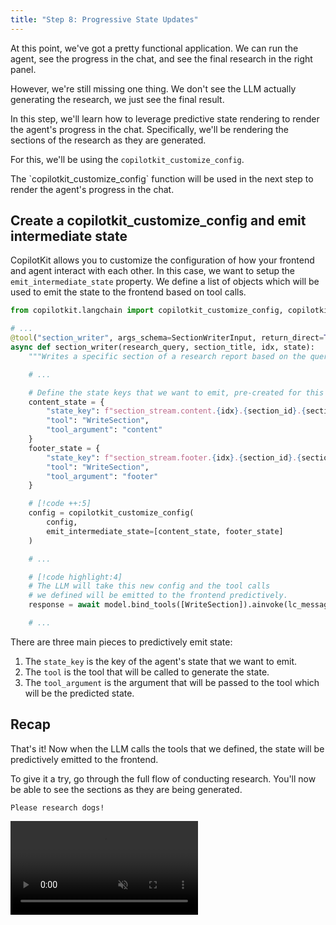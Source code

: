 ```yaml
---
title: "Step 8: Progressive State Updates"
---
```


At this point, we've got a pretty functional application. We can run the agent, see the progress in the chat, and see the final research in the right panel.

However, we're still missing one thing. We don't see the LLM actually generating the research, we just see the final result.

In this step, we'll learn how to leverage predictive state rendering to render the agent's progress in the chat. Specifically, we'll be rendering the 
sections of the research as they are generated.

For this, we'll be using the `copilotkit_customize_config`.

<Callout>
The `copilotkit_customize_config` function will be used in the next step to render the agent's progress in the chat.
</Callout>

## Create a copilotkit_customize_config and emit intermediate state
CopilotKit allows you to customize the configuration of how your frontend and agent interact with each other. In this case, we want to
setup the `emit_intermediate_state` property. We define a list of objects which will be used to emit the state to the frontend based on
tool calls.

```python title="agent/section_writer.py"
from copilotkit.langchain import copilotkit_customize_config, copilotkit_emit_state // [!code ++]

# ...
@tool("section_writer", args_schema=SectionWriterInput, return_direct=True)
async def section_writer(research_query, section_title, idx, state):
    """Writes a specific section of a research report based on the query, section title, and provided sources."""

    # ...

    # Define the state keys that we want to emit, pre-created for this tutorial
    content_state = {
        "state_key": f"section_stream.content.{idx}.{section_id}.{section_title}",
        "tool": "WriteSection",
        "tool_argument": "content"
    }
    footer_state = {
        "state_key": f"section_stream.footer.{idx}.{section_id}.{section_title}",
        "tool": "WriteSection",
        "tool_argument": "footer"
    }

    # [!code ++:5]
    config = copilotkit_customize_config(
        config,
        emit_intermediate_state=[content_state, footer_state]
    )

    # ...

    # [!code highlight:4]
    # The LLM will take this new config and the tool calls
    # we defined will be emitted to the frontend predictively.
    response = await model.bind_tools([WriteSection]).ainvoke(lc_messages, config)

    # ...

```

There are three main pieces to predictively emit state:
1. The `state_key` is the key of the agent's state that we want to emit.
2. The `tool` is the tool that will be called to generate the state.
3. The `tool_argument` is the argument that will be passed to the tool which will be the predicted state.

## Recap
That's it! Now when the LLM calls the tools that we defined, the state will be predictively emitted to the frontend.

To give it a try, go through the full flow of conducting research. You'll now be able to see the sections as they are being generated.

```
Please research dogs!
```

<video src="https://cdn.copilotkit.ai/docs/copilotkit/images/coagents/tutorials/research-ana/fe-step-8-finish.mp4" className="rounded-lg shadow-xl" loop playsInline controls autoPlay muted />

To recap, we did the following:
- Learned about the `copilotkit_customize_config` function.
- Used the config to emit the state of the agent predictively

You've successfully created a CoAgent using the core concepts of CopilotKit. In the next step, we'll wrap up this tutorial by recapping the entire process
and showing some next steps.